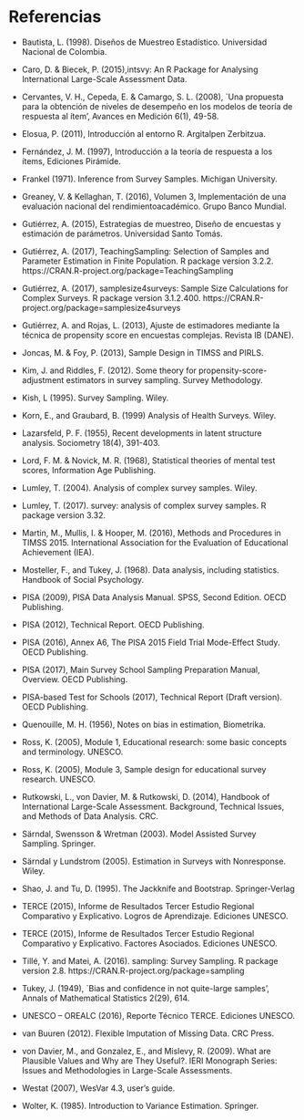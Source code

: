 # Referencias

- Bautista, L. (1998). Diseños de Muestreo Estadístico. Universidad Nacional de Colombia.

- Caro, D. & Biecek, P. (2015),intsvy: An R Package for Analysing International Large-Scale Assessment Data.

- Cervantes, V. H., Cepeda, E. & Camargo, S. L. (2008), `Una propuesta para la obtención de niveles de desempeño en los modelos de teoría de respuesta al ítem',
Avances en Medición 6(1), 49-58.

- Elosua, P. (2011), Introducción al entorno R. Argitalpen Zerbitzua.

- Fernández, J. M. (1997), Introducción a la teoría de respuesta a los ítems, Ediciones
Pirámide.

- Frankel (1971). Inference from Survey Samples. Michigan University.  

- Greaney, V. & Kellaghan, T. (2016), Volumen 3, Implementación de una evaluación nacional del rendimientoacadémico. Grupo Banco Mundial.

- Gutiérrez, A. (2015), Estrategias de muestreo, Diseño de encuestas y estimación de parámetros. Universidad Santo Tomás.

- Gutiérrez, A. (2017), TeachingSampling: Selection of Samples and Parameter Estimation in Finite Population. R package version 3.2.2. https://CRAN.R-project.org/package=TeachingSampling

- Gutiérrez, A. (2017), samplesize4surveys: Sample Size Calculations for Complex Surveys. R package version 3.1.2.400. https://CRAN.R-project.org/package=samplesize4surveys

- Gutiérrez, A. and Rojas, L. (2013), Ajuste de estimadores mediante la técnica de propensity score en encuestas complejas. Revista IB (DANE).

- Joncas, M. & Foy, P. (2013), Sample Design in TIMSS and PIRLS.

- Kim, J. and Riddles, F. (2012). Some theory for propensity-score-adjustment estimators in survey sampling. Survey Methodology.

- Kish, L (1995). Survey Sampling. Wiley.

- Korn, E., and Graubard, B. (1999) Analysis of Health Surveys. Wiley.

- Lazarsfeld, P. F. (1955), Recent developments in latent structure analysis. Sociometry 18(4), 391-403.

- Lord, F. M. & Novick, M. R. (1968), Statistical theories of mental test scores, Information Age Publishing.

- Lumley, T. (2004). Analysis of complex survey samples. Wiley.

- Lumley, T. (2017). survey: analysis of complex survey samples. R package version 3.32.

- Martin, M., Mullis, I. & Hooper, M. (2016), Methods and Procedures in TIMSS 2015. International Association for the Evaluation of Educational Achievement (IEA).

- Mosteller, F., and Tukey, J. (1968). Data analysis, including statistics. Handbook of Social Psychology. 

- PISA (2009), PISA Data Analysis Manual. SPSS, Second Edition. OECD Publishing.

- PISA (2012), Technical Report. OECD Publishing.

- PISA (2016), Annex A6, The PISA 2015 Field Trial Mode-Effect Study. OECD Publishing.

- PISA (2017), Main Survey School Sampling Preparation Manual, Overview. OECD Publishing.

- PISA-based Test for Schools (2017), Technical Report (Draft version). OECD Publishing.

- Quenouille, M. H. (1956), Notes on bias in estimation, Biometrika.

- Ross, K. (2005), Module 1, Educational research: some basic concepts and terminology. UNESCO.

- Ross, K. (2005), Module 3, Sample design for educational survey research. UNESCO.

- Rutkowski, L., von Davier, M. & Rutkowski, D. (2014), Handbook of International Large-Scale Assessment. Background, Technical Issues, and Methods of Data Analysis. CRC.

- Särndal, Swensson & Wretman (2003). Model Assisted Survey Sampling. Springer.

- Särndal y Lundstrom (2005). Estimation in Surveys with Nonresponse. Wiley.

- Shao, J. and Tu, D. (1995). The Jackknife and Bootstrap. Springer-Verlag

- TERCE (2015), Informe de Resultados Tercer Estudio Regional Comparativo y Explicativo. Logros de Aprendizaje. Ediciones UNESCO.

- TERCE (2015), Informe de Resultados Tercer Estudio Regional Comparativo y Explicativo. Factores Asociados. Ediciones UNESCO.

- Tillé, Y. and Matei, A. (2016). sampling: Survey Sampling. R package version 2.8. https://CRAN.R-project.org/package=sampling

- Tukey, J. (1949), `Bias and confidence in not quite-large samples', Annals of Mathematical Statistics 2(29), 614.

- UNESCO – OREALC (2016), Reporte Técnico TERCE. Ediciones UNESCO.

- van Buuren (2012). Flexible Imputation of Missing Data. CRC Press.

- von Davier, M., and Gonzalez, E., and Mislevy, R. (2009). What are Plausible Values and Why are They Useful?. IERI Monograph Series: Issues and Methodologies in Large-Scale Assessments.

- Westat (2007), WesVar 4.3, user’s guide.

- Wolter, K. (1985). Introduction to Variance Estimation. Springer.

